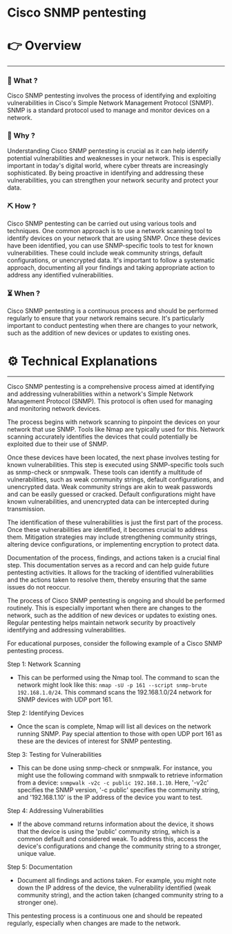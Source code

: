 # Cisco SNMP pentesting


# 👉 Overview

---

### 👀 What ?

Cisco SNMP pentesting involves the process of identifying and exploiting vulnerabilities in Cisco's Simple Network Management Protocol (SNMP). SNMP is a standard protocol used to manage and monitor devices on a network.


### 🧐 Why ?

Understanding Cisco SNMP pentesting is crucial as it can help identify potential vulnerabilities and weaknesses in your network. This is especially important in today's digital world, where cyber threats are increasingly sophisticated. By being proactive in identifying and addressing these vulnerabilities, you can strengthen your network security and protect your data.


### ⛏️ How ?

Cisco SNMP pentesting can be carried out using various tools and techniques. One common approach is to use a network scanning tool to identify devices on your network that are using SNMP. Once these devices have been identified, you can use SNMP-specific tools to test for known vulnerabilities. These could include weak community strings, default configurations, or unencrypted data. It's important to follow a systematic approach, documenting all your findings and taking appropriate action to address any identified vulnerabilities.


### ⏳ When ?

Cisco SNMP pentesting is a continuous process and should be performed regularly to ensure that your network remains secure. It's particularly important to conduct pentesting when there are changes to your network, such as the addition of new devices or updates to existing ones.


# ⚙️ Technical Explanations

---

Cisco SNMP pentesting is a comprehensive process aimed at identifying and addressing vulnerabilities within a network's Simple Network Management Protocol (SNMP). This protocol is often used for managing and monitoring network devices.

The process begins with network scanning to pinpoint the devices on your network that use SNMP. Tools like Nmap are typically used for this. Network scanning accurately identifies the devices that could potentially be exploited due to their use of SNMP.

Once these devices have been located, the next phase involves testing for known vulnerabilities. This step is executed using SNMP-specific tools such as snmp-check or snmpwalk. These tools can identify a multitude of vulnerabilities, such as weak community strings, default configurations, and unencrypted data. Weak community strings are akin to weak passwords and can be easily guessed or cracked. Default configurations might have known vulnerabilities, and unencrypted data can be intercepted during transmission.

The identification of these vulnerabilities is just the first part of the process. Once these vulnerabilities are identified, it becomes crucial to address them. Mitigation strategies may include strengthening community strings, altering device configurations, or implementing encryption to protect data.

Documentation of the process, findings, and actions taken is a crucial final step. This documentation serves as a record and can help guide future pentesting activities. It allows for the tracking of identified vulnerabilities and the actions taken to resolve them, thereby ensuring that the same issues do not reoccur.

The process of Cisco SNMP pentesting is ongoing and should be performed routinely. This is especially important when there are changes to the network, such as the addition of new devices or updates to existing ones. Regular pentesting helps maintain network security by proactively identifying and addressing vulnerabilities.

For educational purposes, consider the following example of a Cisco SNMP pentesting process.

Step 1: Network Scanning

- This can be performed using the Nmap tool. The command to scan the network might look like this: `nmap -sU -p 161 --script snmp-brute 192.168.1.0/24`. This command scans the 192.168.1.0/24 network for SNMP devices with UDP port 161.

Step 2: Identifying Devices

- Once the scan is complete, Nmap will list all devices on the network running SNMP. Pay special attention to those with open UDP port 161 as these are the devices of interest for SNMP pentesting.

Step 3: Testing for Vulnerabilities

- This can be done using snmp-check or snmpwalk. For instance, you might use the following command with snmpwalk to retrieve information from a device: `snmpwalk -v2c -c public 192.168.1.10`. Here, '-v2c' specifies the SNMP version, '-c public' specifies the community string, and '192.168.1.10' is the IP address of the device you want to test.

Step 4: Addressing Vulnerabilities

- If the above command returns information about the device, it shows that the device is using the 'public' community string, which is a common default and considered weak. To address this, access the device's configurations and change the community string to a stronger, unique value.

Step 5: Documentation

- Document all findings and actions taken. For example, you might note down the IP address of the device, the vulnerability identified (weak community string), and the action taken (changed community string to a stronger one).

This pentesting process is a continuous one and should be repeated regularly, especially when changes are made to the network.
